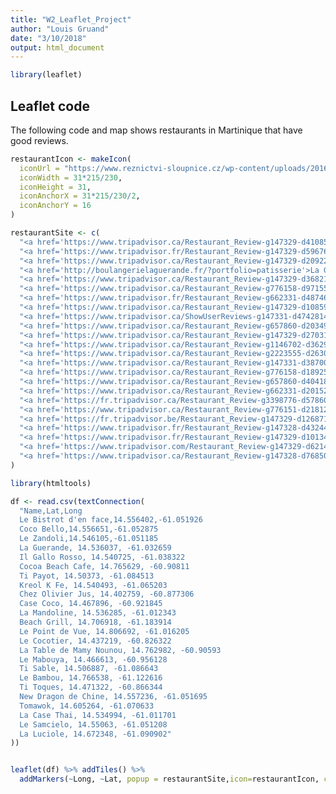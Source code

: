```yaml
---
title: "W2_Leaflet_Project"
author: "Louis Gruand"
date: "3/10/2018"
output: html_document
---
```


```r
library(leaflet)
```

## Leaflet code
The following code and map shows restaurants in Martinique that have good reviews.

```r
restaurantIcon <- makeIcon(
  iconUrl = "https://www.reznictvi-sloupnice.cz/wp-content/uploads/2016/01/restaurant-icon-png-7.png",
  iconWidth = 31*215/230, 
  iconHeight = 31,
  iconAnchorX = 31*215/230/2,
  iconAnchorY = 16
)

restaurantSite <- c(
  "<a href='https://www.tripadvisor.ca/Restaurant_Review-g147329-d4108532-Reviews-Le_Bistrot_D_en_Face-Trois_Ilets_Arrondissement_of_Le_Marin_Martinique.html'>Le Bistrot den face</a>",
  "<a href='https://www.tripadvisor.fr/Restaurant_Review-g147329-d5967640-Reviews-Cocco_Bello-Trois_Ilets_Arrondissement_of_Le_Marin_Martinique.html'>Coco Bello</a>",
  "<a href='https://www.tripadvisor.ca/Restaurant_Review-g147329-d2092216-Reviews-Le_Zandoli_La_Suite_Villa-Trois_Ilets_Arrondissement_of_Le_Marin_Martinique.html'>Le Zandoli</a>",
  "<a href='http://boulangerielaguerande.fr/?portfolio=patisserie'>La Guerande</a>",
  "<a href='https://www.tripadvisor.ca/Restaurant_Review-g147329-d3682170-Reviews-Il_Gallo_Rosso-Trois_Ilets_Arrondissement_of_Le_Marin_Martinique.html'>Il Gallo Rosso</a>",
  "<a href='https://www.tripadvisor.ca/Restaurant_Review-g776158-d9715523-Reviews-Cocoa_Beach_Cafe-Tartane_Arrondissement_of_La_Trinite_Martinique.html'>Cocoa Beach Cafe</a>",
  "<a href='https://www.tripadvisor.fr/Restaurant_Review-g662331-d4874663-Reviews-Ti_Payot-Les_Anses_d_Arlet_Arrondissement_of_Le_Marin_Martinique.html'>Ti' Payot</a>",
  "<a href='https://www.tripadvisor.ca/Restaurant_Review-g147329-d10859339-Reviews-Kreol_K_Fe-Trois_Ilets_Arrondissement_of_Le_Marin_Martinique.html'>Kreol Kfe</a>",
  "<a href='https://www.tripadvisor.ca/ShowUserReviews-g147331-d4742814-r547562384-Chez_Olivier-Sainte_Anne_Arrondissement_of_Le_Marin_Martinique.html'>Chez Olivier (juice)</a>",
  "<a href='https://www.tripadvisor.ca/Restaurant_Review-g657860-d2034935-Reviews-Case_Coco_Restaurant-Sainte_Luce_Arrondissement_of_Le_Marin_Martinique.html'>Case Coco</a>",
  "<a href='https://www.tripadvisor.ca/Restaurant_Review-g147329-d2703191-Reviews-La_Mandoline-Trois_Ilets_Arrondissement_of_Le_Marin_Martinique.html'>La Mandoline</a>",
  "<a href='https://www.tripadvisor.ca/Restaurant_Review-g1146702-d3629485-Reviews-Beach_Grill-Le_Carbet_Arrondissement_of_Saint_Pierre_Martinique.html'>Beach Grill</a>",
  "<a href='https://www.tripadvisor.ca/Restaurant_Review-g2223555-d2630861-Reviews-Le_Point_de_Vue-Sainte_Marie_Arrondissement_of_La_Trinite_Martinique.html'>Le Point de Vue</a>",
  "<a href='https://www.tripadvisor.ca/Restaurant_Review-g147331-d3870072-Reviews-Le_Cocotier-Sainte_Anne_Arrondissement_of_Le_Marin_Martinique.html'>Le Cocotier</a>",
  "<a href='https://www.tripadvisor.ca/Restaurant_Review-g776158-d1892568-Reviews-La_Table_De_Mamy_Nounou-Tartane_Arrondissement_of_La_Trinite_Martinique.html'>La Table de Mamy Nounou</a>",
  "<a href='https://www.tripadvisor.ca/Restaurant_Review-g657860-d4041871-Reviews-Le_Mabouya-Sainte_Luce_Arrondissement_of_Le_Marin_Martinique.html'>Le Mabouya Sainte Luce</a>",
  "<a href='https://www.tripadvisor.ca/Restaurant_Review-g662331-d2015215-Reviews-Ti_Sable-Les_Anses_d_Arlet_Arrondissement_of_Le_Marin_Martinique.html'>Ti Sable</a>",
  "<a href='https://fr.tripadvisor.ca/Restaurant_Review-g3398776-d5786019-Reviews-Le_Bambou-Le_Morne_Rouge_Arrondissement_of_Saint_Pierre_Martinique.html'>Le Bambou</a>",
  "<a href='https://www.tripadvisor.ca/Restaurant_Review-g776151-d2181215-Reviews-Ti_Toques-Le_Marin_Arrondissement_of_Le_Marin_Martinique.html'>Ti Toques</a>",
  "<a href='https://fr.tripadvisor.be/Restaurant_Review-g147329-d12687128-Reviews-New_Dragon_de_Chine-Trois_Ilets_Arrondissement_of_Le_Marin_Martinique.html'>New Dragon de Chine</a>",
  "<a href='https://www.tripadvisor.fr/Restaurant_Review-g147328-d4324464-Reviews-Tomawok-Fort_de_France_Arrondissement_of_Fort_de_France_Martinique.html'>Tomawok</a>",
  "<a href='https://www.tripadvisor.fr/Restaurant_Review-g147329-d10134230-Reviews-La_Case_Thai-Trois_Ilets_Arrondissement_of_Le_Marin_Martinique.html'>La Case Thai</a>",
  "<a href='https://www.tripadvisor.com/Restaurant_Review-g147329-d6214121-Reviews-Le_samcielo-Trois_Ilets_Arrondissement_of_Le_Marin_Martinique.html'>Le Samcielo</a>",
  "<a href='https://www.tripadvisor.ca/Restaurant_Review-g147328-d7685000-Reviews-LA_LUCIOLE-Fort_de_France_Arrondissement_of_Fort_de_France_Martinique.html'>La Luciole</a>"
)

library(htmltools)

df <- read.csv(textConnection(
  "Name,Lat,Long
  Le Bistrot d'en face,14.556402,-61.051926
  Coco Bello,14.556651,-61.052875
  Le Zandoli,14.546105,-61.051185
  La Guerande, 14.536037, -61.032659
  Il Gallo Rosso, 14.540725, -61.038322
  Cocoa Beach Cafe, 14.765629, -60.90811
  Ti Payot, 14.50373, -61.084513
  Kreol K Fe, 14.540493, -61.065203
  Chez Olivier Jus, 14.402759, -60.877306
  Case Coco, 14.467896, -60.921845
  La Mandoline, 14.536285, -61.012343
  Beach Grill, 14.706918, -61.183914
  Le Point de Vue, 14.806692, -61.016205
  Le Cocotier, 14.437219, -60.826322
  La Table de Mamy Nounou, 14.762982, -60.90593
  Le Mabouya, 14.466613, -60.956128
  Ti Sable, 14.506887, -61.086643
  Le Bambou, 14.766538, -61.122616
  Ti Toques, 14.471322, -60.866344
  New Dragon de Chine, 14.557236, -61.051695
  Tomawok, 14.605264, -61.070633
  La Case Thai, 14.534994, -61.011701
  Le Samcielo, 14.55063, -61.051208
  La Luciole, 14.672348, -61.090902"
))


leaflet(df) %>% addTiles() %>%
  addMarkers(~Long, ~Lat, popup = restaurantSite,icon=restaurantIcon, clusterOptions=markerClusterOptions())



```

